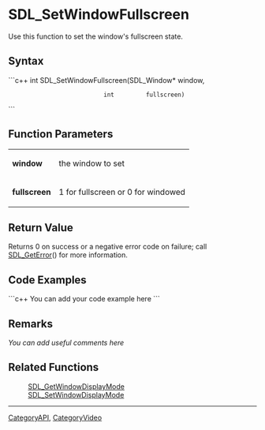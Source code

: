<!-- pragma section-numbers off -->
<!-- pragma disable-camelcase -->

= SDL_SetWindowFullscreen =
Use this function to set the window's fullscreen state.


== Syntax ==
```c++
int SDL_SetWindowFullscreen(SDL_Window* window,
                            int         fullscreen)
```

== Function Parameters ==
{|
|'''window'''
|the window to set
|-
|'''fullscreen'''
|1 for fullscreen or 0 for windowed
|}

== Return Value ==
Returns 0 on success or a negative error code on failure; call [[SDL_GetError]]() for more information.

== Code Examples ==
```c++
You can add your code example here
```

== Remarks ==
''You can add useful comments here''

== Related Functions ==
:[[SDL_GetWindowDisplayMode]]
:[[SDL_SetWindowDisplayMode]]

----
[[CategoryAPI]], [[CategoryVideo]]
